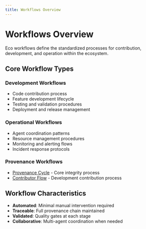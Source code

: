 ```yaml
---
title: Workflows Overview
---
```


# Workflows Overview

Eco workflows define the standardized processes for contribution, development, and operation within the ecosystem.

## Core Workflow Types

### Development Workflows
- Code contribution process
- Feature development lifecycle
- Testing and validation procedures
- Deployment and release management

### Operational Workflows
- Agent coordination patterns
- Resource management procedures
- Monitoring and alerting flows
- Incident response protocols

### Provenance Workflows
- [Provenance Cycle](./provenance-cycle.mdx) - Core integrity process
- [Contributor Flow](./contributor-flow.mdx) - Development contribution process

## Workflow Characteristics

- **Automated**: Minimal manual intervention required
- **Traceable**: Full provenance chain maintained
- **Validated**: Quality gates at each stage
- **Collaborative**: Multi-agent coordination when needed